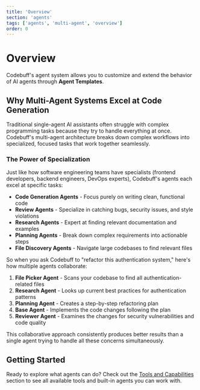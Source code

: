 ```yaml
---
title: 'Overview'
section: 'agents'
tags: ['agents', 'multi-agent', 'overview']
order: 0
---
```


# Overview

Codebuff's agent system allows you to customize and extend the behavior of AI agents through **Agent Templates**.

## Why Multi-Agent Systems Excel at Code Generation

Traditional single-agent AI assistants often struggle with complex programming tasks because they try to handle everything at once. Codebuff's multi-agent architecture breaks down complex workflows into specialized, focused tasks that work together seamlessly.

### The Power of Specialization

Just like how software engineering teams have specialists (frontend developers, backend engineers, DevOps experts), Codebuff's agents each excel at specific tasks:

- **Code Generation Agents** - Focus purely on writing clean, functional code
- **Review Agents** - Specialize in catching bugs, security issues, and style violations
- **Research Agents** - Expert at finding relevant documentation and examples
- **Planning Agents** - Break down complex requirements into actionable steps
- **File Discovery Agents** - Navigate large codebases to find relevant files

So when you ask Codebuff to "refactor this authentication system," here's how multiple agents collaborate:

1. **File Picker Agent** - Scans your codebase to find all authentication-related files
2. **Research Agent** - Looks up current best practices for authentication patterns
3. **Planning Agent** - Creates a step-by-step refactoring plan
4. **Base Agent** - Implements the code changes following the plan
5. **Reviewer Agent** - Examines the changes for security vulnerabilities and code quality

This collaborative approach consistently produces better results than a single agent trying to handle all these concerns simultaneously.

## Getting Started

Ready to explore what agents can do? Check out the [Tools and Capabilities](/docs/agents/agent-reference#tools-and-capabilities) section to see all available tools and built-in agents you can work with.
